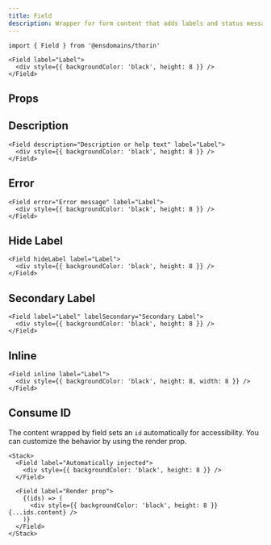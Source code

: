 ```yaml
---
title: Field
description: Wrapper for form content that adds labels and status messages
---
```


```tsx
import { Field } from '@ensdomains/thorin'
```

```tsx live=true expand=true
<Field label="Label">
  <div style={{ backgroundColor: 'black', height: 8 }} />
</Field>
```

## Props

<PropsTable sourceLink={sourceLink} types={types} />

## Description

```tsx live=true
<Field description="Description or help text" label="Label">
  <div style={{ backgroundColor: 'black', height: 8 }} />
</Field>
```

## Error

```tsx live=true
<Field error="Error message" label="Label">
  <div style={{ backgroundColor: 'black', height: 8 }} />
</Field>
```

## Hide Label

```tsx live=true
<Field hideLabel label="Label">
  <div style={{ backgroundColor: 'black', height: 8 }} />
</Field>
```

## Secondary Label

```tsx live=true
<Field label="Label" labelSecondary="Secondary Label">
  <div style={{ backgroundColor: 'black', height: 8 }} />
</Field>
```

## Inline

```tsx live=true
<Field inline label="Label">
  <div style={{ backgroundColor: 'black', height: 8, width: 8 }} />
</Field>
```

## Consume ID

The content wrapped by field sets an `id` automatically for accessibility. You can customize the behavior by using the render prop.

```tsx live=true
<Stack>
  <Field label="Automatically injected">
    <div style={{ backgroundColor: 'black', height: 8 }} />
  </Field>

  <Field label="Render prop">
    {(ids) => (
      <div style={{ backgroundColor: 'black', height: 8 }} {...ids.content} />
    )}
  </Field>
</Stack>
```
